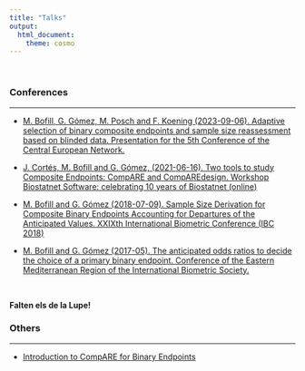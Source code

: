 ---
title: "Talks"
output:
  html_document:
    theme: cosmo
---

```{=html}
<style type="text/css">
h1.title {
  font-size: 36px;
  font-weight: 500;
  color: DarkRed;
  text-align: center;
}
</style>
```
<br>

### Conferences

<hr>

-   [M. Bofill, G. Gómez, M. Posch and F. Koening (2023-09-06). Adaptive selection of binary composite endpoints and sample size reassessment based on blinded data. Presentation for the 5th Conference of the Central European Network.](talks/06SEP23_Marta_BofillRoig.pdf){target="_blank"}

-   [J. Cortés, M. Bofill and G. Gómez, (2021-06-16). Two tools to study Composite Endpoints: CompARE and CompAREdesign. Workshop Biostatnet Software: celebrating 10 years of Biostatnet (online)](talks/2021BIOSTATNET_Workshop.pdf){target="_blank"}

-   [M. Bofill and G. Gómez (2018-07-09). Sample Size Derivation for Composite Binary Endpoints Accounting for Departures of the Anticipated Values. XXIXth International Biometric Conference (IBC 2018)](talks/2018IBC.pdf){target="_blank"}

-   [M. Bofill and G. Gómez (2017-05). The anticipated odds ratios to decide the choice of a primary binary endpoint. Conference of the Eastern Mediterranean Region of the International Biometric Society.](talks/2017EMRIBS.pdf){target="_blank"}

<br>

**Falten els de la Lupe!**

### Others

<hr>

-   [Introduction to CompARE for Binary Endpoints](https://www.grbio.eu/compare/compareCover/workshop/Workshop.html#1)
